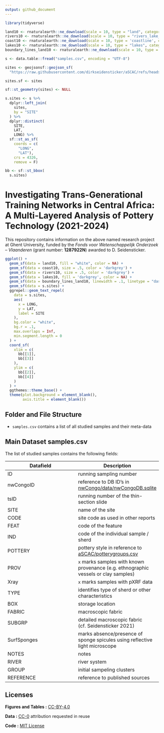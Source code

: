 ```yaml
---
output: github_document
---
```


```r
library(tidyverse)

land10 <- rnaturalearth::ne_download(scale = 10, type = "land", category = "physical", returnclass="sf")
rivers10 <- rnaturalearth::ne_download(scale = 10, type = "rivers_lake_centerlines", category = "physical", returnclass = "sf")
coast10 <- rnaturalearth::ne_download(scale = 10, type = 'coastline', category = 'physical', returnclass = "sf")
lakes10 <- rnaturalearth::ne_download(scale = 10, type = "lakes", category = "physical", returnclass="sf")
boundary_lines_land10 <- rnaturalearth::ne_download(scale = 10, type = 'boundary_lines_land', category = 'cultural', returnclass = "sf")

s <- data.table::fread("samples.csv", encoding = "UTF-8")

sites <- geojsonsf::geojson_sf(
  "https://raw.githubusercontent.com/dirkseidensticker/aSCAC/refs/heads/master/sites.geojson")

sites.sf <- sites

sf::st_geometry(sites) <- NULL

s.sites <- s %>%
  dplyr::left_join(
    sites,
    by = "SITE"
  ) %>%
  dplyr::distinct(
    SITE, 
    LAT, 
    LONG) %>%
  sf::st_as_sf(
    coords = c(
      "LONG", 
      "LAT"), 
    crs = 4326, 
    remove = F)

bb <- sf::st_bbox(
  s.sites)
```

# Investigating Trans-Generational Training Networks in Central Africa: A Multi-Layered Analysis of Pottery Technology (2021-2024)

This repository contains information on the above named research project at Ghent University, funded by the *Fonds voor Wetenschappelijk Onderzoek – Vlaanderen* (grant number: **1287922N**) awarded to D. Seidensticker.

```r
ggplot() + 
  geom_sf(data = land10, fill = "white", color = NA) + 
  geom_sf(data = coast10, size = .5, color = 'darkgrey') + 
  geom_sf(data = rivers10, size = .5, color = 'darkgrey') + 
  geom_sf(data = lakes10, fill = 'darkgrey', color = NA) + 
  geom_sf(data = boundary_lines_land10, linewidth = .1, linetype = "dashed", color = 'black') + 
  geom_sf(data = s.sites) + 
  ggrepel::geom_text_repel(
    data = s.sites,
    aes(
      x = LONG,
      y = LAT,
      label = SITE
    ),
    bg.color = "white", 
    bg.r = .1,
    max.overlaps = Inf, 
    min.segment.length = 0
  ) + 
  coord_sf(
    xlim = c(
      bb[[1]], 
      bb[[3]]
    ),
    ylim = c(
      bb[[2]],
      bb[[4]]
    )
  ) + 
  ggthemes::theme_base() + 
  theme(plot.background = element_blank(), 
        axis.title = element_blank())
```


## Folder and File Structure

* `samples.csv` contains a list of all studied samples and their meta-data

## Main Dataset **samples.csv**

The list of studied samples contains the following fields:

| Datafield | Description |
| --- | --- |
| ID | running sampling number |
| nwCongoID | reference to DB ID's in [nwCongo/data/nwCongoDB.sqlite](https://github.com/dirkseidensticker/nwCongo/blob/master/data/base/nwCongoDB.sqlite) |
| tsID | running number of the thin-section slide |
| SITE | name of the site |
| CODE | site code as used in other reports |
| FEAT | code of the feature |
| IND | code of the individual sample / sherd |
| POTTERY | pottery style in reference to [aSCAC/potterygroups.csv](https://github.com/dirkseidensticker/aSCAC/blob/master/potterygroups.csv) |
| PROV | `x` marks samples with known provenance (e.g. ethnographic vessels or clay samples) |
| Xray | `x` marks samples with pXRF data |
| TYPE | identifies type of sherd or other characteristics |
| BOX | storage location |
| FABRIC | macroscopic fabric |
| SUBGRP | detailed macroscopic fabric (cf. Seidensticker 2021) |
| SurfSponges | marks absence/presence of sponge spicules using reflective light microscope |
| NOTES | notes |
| RIVER | river system |
| GROUP | initial sampeling clusters |
| REFERENCE | reference to published sources |


## Licenses

**Figures and Tables :** [CC-BY-4.0](http://creativecommons.org/licenses/by/4.0/)

**Data :** [CC-0](http://creativecommons.org/publicdomain/zero/1.0/)
attribution requested in reuse

**Code :** [MIT License](https://opensource.org/licenses/MIT)
